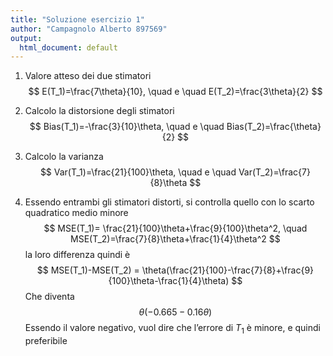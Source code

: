 ```yaml
---
title: "Soluzione esercizio 1"
author: "Campagnolo Alberto 897569"
output:
  html_document: default
---
```

1. Valore atteso dei due stimatori
$$
  E(T_1)=\frac{7\theta}{10}, \quad e \quad E(T_2)=\frac{3\theta}{2}
$$

2. Calcolo la distorsione degli stimatori
$$
  Bias(T_1)=-\frac{3}{10}\theta, \quad e \quad Bias(T_2)=\frac{\theta}{2}
$$

3. Calcolo la varianza
$$
  Var(T_1)=\frac{21}{100}\theta, \quad e \quad Var(T_2)=\frac{7}{8}\theta
$$

4. Essendo entrambi gli stimatori distorti, si controlla quello con lo scarto quadratico medio minore
$$
  MSE(T_1)= \frac{21}{100}\theta+\frac{9}{100}\theta^2, \quad MSE(T_2)=\frac{7}{8}\theta+\frac{1}{4}\theta^2
$$
la loro differenza quindi è
$$
  MSE(T_1)-MSE(T_2) = \theta(\frac{21}{100}-\frac{7}{8}+\frac{9}{100}\theta-\frac{1}{4}\theta)
$$
Che diventa
$$
  \theta(-0.665-0.16\theta)
$$
Essendo il valore negativo, vuol dire che l'errore di $T_1$ è minore, e quindi preferibile